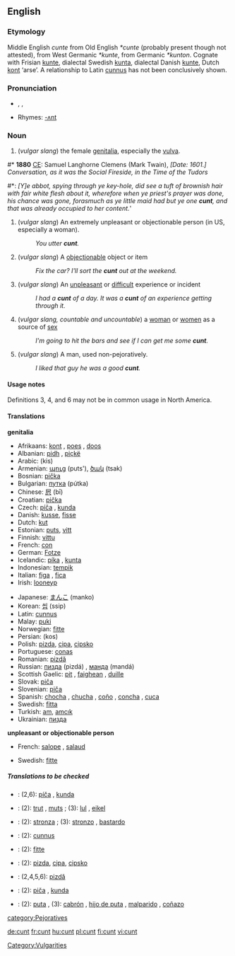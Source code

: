 {{wikipedia}}
==English==

===Etymology===
Middle English ''cunte'' from Old English ''*cunte'' (probably present though not attested), from West Germanic ''*kunte'', from Germanic ''*kunton''. Cognate with Frisian [[kunte]], dialectal Swedish [[kunta]], dialectal Danish [[kunte]], Dutch [[kont]] ‘arse’. A relationship to Latin [[cunnus]] has not been conclusively shown.

===Pronunciation===
*{{AHD|kŭnt}}, {{IPA|/kʌnt/}}, {{SAMPA|/kVnt/}}
* Rhymes: [[Rhymes:English:-ʌnt|-ʌnt]]

===Noun===
{{en-noun}}

# (''vulgar slang'') the female [[genitalia]], especially the [[vulva]].
<!-- #: ''If I'm honest, my favourite part of her body is probably her '''cunt'''.'' -->
#* '''1880''' [[CE]]: Samuel Langhorne Clemens (Mark Twain), ''[Date: 1601.] Conversation, as it was the Social Fireside, in the Time of the Tudors''
#*: ''[Y]e abbot, spying through ye key-hole, did see a tuft of brownish hair with fair white flesh about it, wherefore when ye priest's prayer was done, his chance was gone, forasmuch as ye little maid had but ye one '''cunt''', and that was already occupied to her content.'''
# (''vulgar slang'') An extremely unpleasant or objectionable person (in US, especially a woman).
#: ''You utter '''cunt'''.''
# (''vulgar slang'') A [[objectionable]] object or item
#: ''Fix the car? I'll sort the '''cunt''' out at the weekend.''
# (''vulgar slang'') An [[unpleasant]] or [[difficult]] experience or incident
#: ''I had a'' '''''cunt''''' ''of a day.'' ''It was a'' '''''cunt''''' ''of an experience getting through it.''
# (''vulgar slang, countable and uncountable'') a [[woman]] or [[women]] as a source of [[sex]]
#: ''I'm going to hit the bars and see if I can get me some '''cunt'''.''
# (''vulgar slang'') A man, used non-pejoratively.
#: ''I liked that guy he was a good '''cunt'''.''

====Usage notes====
Definitions 3, 4, and 6 may not be in common usage in North America.

====Translations====
'''genitalia'''
{{top}}
*Afrikaans: [[kont]] {{f}}, [[poes]] {{f}}, [[doos]] {{f}}
*Albanian: [[pidh]] {{m}}, [[piçkë]] {{f}}
*Arabic: {{ARchar|[[كيس]]}} (kis)
*Armenian: [[պուց]] (puts'), [[ծակ]] (tsak)
*Bosnian: [[pička]] {{f}}
*Bulgarian: [[путка]] (pútka) {{f}}
*Chinese: [[屄]] (bī)
*Croatian: [[pička]] {{f}}
*Czech: [[píča]] {{f}}, [[kunda]] {{f}}
*Danish: [[kusse]], [[fisse]]
*Dutch: [[kut]] {{f}}
*Estonian: [[puts]], [[vitt]]
*Finnish: [[vittu]]
*French: [[con#French|con]] {{m}}
*German: [[Fotze]] {{f}}
*Icelandic: [[píka]] {{f}}, [[kunta]] {{f}}
*Indonesian: [[tempik]]
*Italian: [[figa]] {{f}}, [[fica]] {{f}}
*Irish: [[looneyp]] {{f}}
{{mid}}
*Japanese: [[まんこ]] (manko)
*Korean: [[씹]] (ssip)
*Latin: [[cunnus]] {{m}}
*Malay: [[puki]]
*Norwegian: [[fitte]]
*Persian: {{FAchar|[[کس]]}} (kos)
*Polish: [[pizda]], [[cipa]], [[cipsko]]
*Portuguese: [[conas]]
*Romanian: [[pizdă]] {{f}}
*Russian: [[пизда]] (pizdá) {{f}}, [[манда]] (mandá) {{f}}
*Scottish Gaelic: [[pit#Scottish Gaelic|pit]] {{f}}, [[faighean]] {{m}}, [[duille]] {{f}}
*Slovak: [[piča]] {{f}}
*Slovenian: [[piča]] {{f}}
*Spanish: [[chocha]] {{f}}, [[chucha]] {{f}}, [[coño]] {{m}}, [[concha]] {{f}}, [[cuca]] {{f}}
*Swedish: [[fitta]] {{c}}
*Turkish: [[am#Turkish|am]], [[amcık]]
*Ukrainian: [[пизда]] {{f}}
{{bottom}}

'''unpleasant or objectionable person'''
{{top}}
*French: [[salope]] {{f}}, [[salaud]] {{m}}
{{mid}}
*Swedish: [[fitte]] {{c}}
{{bottom}}

=====Translations to be checked=====
{{checktrans}}

*{{ttbc|Czech}}: (2,6): [[píča]] {{f}}, [[kunda]] {{f}}
*{{ttbc|Dutch}}: (2): [[trut]] {{f}}, [[muts]] {{f}}; (3): [[lul]] {{m}}, [[eikel]] {{m}}
*{{ttbc|Italian}}: (2): [[stronza]] {{f}}; (3): [[stronzo]] {{m}}, [[bastardo]] {{m}}
*{{ttbc|Latin}}: (2): [[cunnus]] {{m}}
*{{ttbc|Norwegian}}: (2): [[fitte]]
*{{ttbc|Polish}}: (2): [[pizda]], [[cipa]], [[cipsko]]
*{{ttbc|Romanian}}: (2,4,5,6): [[pizdă]] {{f}}
*{{ttbc|Slovak}}: (2): [[piča]] {{f}}, [[kunda]] {{f}}
*{{ttbc|Spanish}}: (2): [[puta]] {{f}}, (3): [[cabrón]] {{m}}, [[hijo de puta]] {{m}}, [[malparido]] {{m}}, [[coñazo]] {{m}}

[[Category:Vulgarities]]
[[category:Pejoratives]]

[[de:cunt]]
[[fr:cunt]]
[[hu:cunt]]
[[pl:cunt]]
[[fi:cunt]]
[[vi:cunt]]